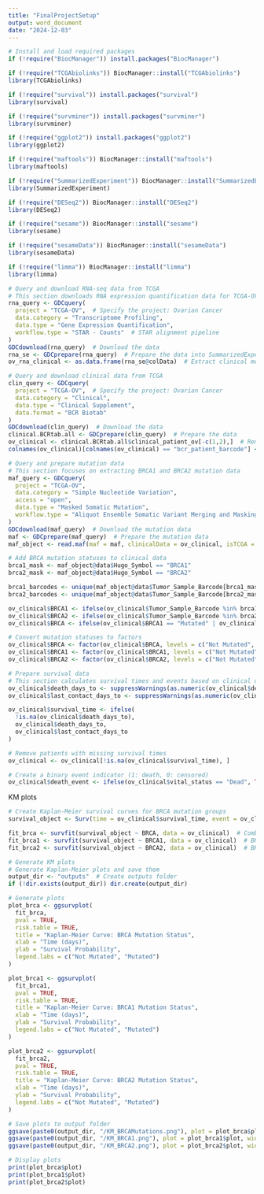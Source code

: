 ```yaml
---
title: "FinalProjectSetup"
output: word_document
date: "2024-12-03"
---
```

  

```r
# Install and load required packages
if (!require("BiocManager")) install.packages("BiocManager")

if (!require("TCGAbiolinks")) BiocManager::install("TCGAbiolinks")
library(TCGAbiolinks)

if (!require("survival")) install.packages("survival")
library(survival)

if (!require("survminer")) install.packages("survminer")
library(survminer)

if (!require("ggplot2")) install.packages("ggplot2")
library(ggplot2)

if (!require("maftools")) BiocManager::install("maftools")
library(maftools)

if (!require("SummarizedExperiment")) BiocManager::install("SummarizedExperiment")
library(SummarizedExperiment)

if (!require("DESeq2")) BiocManager::install("DESeq2")
library(DESeq2)

if (!require("sesame")) BiocManager::install("sesame")
library(sesame)

if (!require("sesameData")) BiocManager::install("sesameData")
library(sesameData)

if (!require("limma")) BiocManager::install("limma")
library(limma)
```


```r
# Query and download RNA-seq data from TCGA
# This section downloads RNA expression quantification data for TCGA-OV
rna_query <- GDCquery(
  project = "TCGA-OV",  # Specify the project: Ovarian Cancer
  data.category = "Transcriptome Profiling",
  data.type = "Gene Expression Quantification",
  workflow.type = "STAR - Counts"  # STAR alignment pipeline
)
GDCdownload(rna_query)  # Download the data
rna_se <- GDCprepare(rna_query)  # Prepare the data into SummarizedExperiment format
ov_rna_clinical <- as.data.frame(rna_se@colData)  # Extract clinical metadata from RNA-seq
```


```r
# Query and download clinical data from TCGA
clin_query <- GDCquery(
  project = "TCGA-OV",  # Specify the project: Ovarian Cancer
  data.category = "Clinical",
  data.type = "Clinical Supplement",
  data.format = "BCR Biotab"
)
GDCdownload(clin_query)  # Download the data
clinical.BCRtab.all <- GDCprepare(clin_query)  # Prepare the data
ov_clinical <- clinical.BCRtab.all$clinical_patient_ov[-c(1,2),]  # Remove non-patient data rows
colnames(ov_clinical)[colnames(ov_clinical) == "bcr_patient_barcode"] <- "Tumor_Sample_Barcode"  # Rename key column
```


```r
# Query and prepare mutation data
# This section focuses on extracting BRCA1 and BRCA2 mutation data
maf_query <- GDCquery(
  project = "TCGA-OV",
  data.category = "Simple Nucleotide Variation",
  access = "open",
  data.type = "Masked Somatic Mutation",
  workflow.type = "Aliquot Ensemble Somatic Variant Merging and Masking"
)
GDCdownload(maf_query)  # Download the mutation data
maf <- GDCprepare(maf_query)  # Prepare the mutation data
maf_object <- read.maf(maf = maf, clinicalData = ov_clinical, isTCGA = TRUE)  # Create a MAF object

# Add BRCA mutation statuses to clinical data
brca1_mask <- maf_object@data$Hugo_Symbol == "BRCA1"
brca2_mask <- maf_object@data$Hugo_Symbol == "BRCA2"

brca1_barcodes <- unique(maf_object@data$Tumor_Sample_Barcode[brca1_mask])
brca2_barcodes <- unique(maf_object@data$Tumor_Sample_Barcode[brca2_mask])

ov_clinical$BRCA1 <- ifelse(ov_clinical$Tumor_Sample_Barcode %in% brca1_barcodes, "Mutated", "Not Mutated")
ov_clinical$BRCA2 <- ifelse(ov_clinical$Tumor_Sample_Barcode %in% brca2_barcodes, "Mutated", "Not Mutated")
ov_clinical$BRCA <- ifelse(ov_clinical$BRCA1 == "Mutated" | ov_clinical$BRCA2 == "Mutated", "Mutated", "Not Mutated")

# Convert mutation statuses to factors
ov_clinical$BRCA <- factor(ov_clinical$BRCA, levels = c("Not Mutated", "Mutated"))
ov_clinical$BRCA1 <- factor(ov_clinical$BRCA1, levels = c("Not Mutated", "Mutated"))
ov_clinical$BRCA2 <- factor(ov_clinical$BRCA2, levels = c("Not Mutated", "Mutated"))
```


```r
# Prepare survival data
# This section calculates survival times and events based on clinical data
ov_clinical$death_days_to <- suppressWarnings(as.numeric(ov_clinical$death_days_to))
ov_clinical$last_contact_days_to <- suppressWarnings(as.numeric(ov_clinical$last_contact_days_to))

ov_clinical$survival_time <- ifelse(
  !is.na(ov_clinical$death_days_to),
  ov_clinical$death_days_to,
  ov_clinical$last_contact_days_to
)

# Remove patients with missing survival times
ov_clinical <- ov_clinical[!is.na(ov_clinical$survival_time), ]

# Create a binary event indicator (1: death, 0: censored)
ov_clinical$death_event <- ifelse(ov_clinical$vital_status == "Dead", TRUE, FALSE)
```


KM plots
```r
# Create Kaplan-Meier survival curves for BRCA mutation groups
survival_object <- Surv(time = ov_clinical$survival_time, event = ov_clinical$death_event)

fit_brca <- survfit(survival_object ~ BRCA, data = ov_clinical)  # Combined BRCA mutations
fit_brca1 <- survfit(survival_object ~ BRCA1, data = ov_clinical)  # BRCA1 mutations
fit_brca2 <- survfit(survival_object ~ BRCA2, data = ov_clinical)  # BRCA2 mutations

```

```r
# Generate KM plots
# Generate Kaplan-Meier plots and save them
output_dir <- "outputs"  # Create outputs folder
if (!dir.exists(output_dir)) dir.create(output_dir)

# Generate plots
plot_brca <- ggsurvplot(
  fit_brca,
  pval = TRUE,
  risk.table = TRUE,
  title = "Kaplan-Meier Curve: BRCA Mutation Status",
  xlab = "Time (days)",
  ylab = "Survival Probability",
  legend.labs = c("Not Mutated", "Mutated")
)

plot_brca1 <- ggsurvplot(
  fit_brca1,
  pval = TRUE,
  risk.table = TRUE,
  title = "Kaplan-Meier Curve: BRCA1 Mutation Status",
  xlab = "Time (days)",
  ylab = "Survival Probability",
  legend.labs = c("Not Mutated", "Mutated")
)

plot_brca2 <- ggsurvplot(
  fit_brca2,
  pval = TRUE,
  risk.table = TRUE,
  title = "Kaplan-Meier Curve: BRCA2 Mutation Status",
  xlab = "Time (days)",
  ylab = "Survival Probability",
  legend.labs = c("Not Mutated", "Mutated")
)

# Save plots to output folder
ggsave(paste0(output_dir, "/KM_BRCAMutations.png"), plot = plot_brca$plot, width = 8, height = 6)
ggsave(paste0(output_dir, "/KM_BRCA1.png"), plot = plot_brca1$plot, width = 8, height = 6)
ggsave(paste0(output_dir, "/KM_BRCA2.png"), plot = plot_brca2$plot, width = 8, height = 6)

# Display plots
print(plot_brca$plot)
print(plot_brca1$plot)
print(plot_brca2$plot)
```



